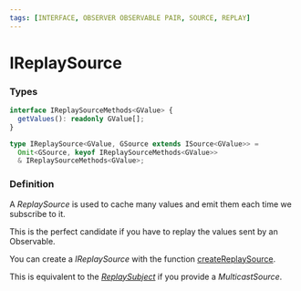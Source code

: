 ```yaml
---
tags: [INTERFACE, OBSERVER OBSERVABLE PAIR, SOURCE, REPLAY]
---
```


# IReplaySource

### Types

```ts
interface IReplaySourceMethods<GValue> {
  getValues(): readonly GValue[];
}

type IReplaySource<GValue, GSource extends ISource<GValue>> =
  Omit<GSource, keyof IReplaySourceMethods<GValue>>
  & IReplaySourceMethods<GValue>;
```

### Definition

A *ReplaySource* is used to cache many values and emit them each time we subscribe to it.

This is the perfect candidate if you have to replay the values sent by an Observable.

You can create a *IReplaySource* with the function [createReplaySource](/docs/reference/create-replay-source/).

This is equivalent to the *[ReplaySubject](https://rxjs.dev/api/index/class/ReplaySubject)* if you provide a *MulticastSource*.


